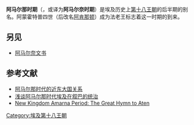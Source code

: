 {{no footnotes|time=2015-09-20T00:42:18+00:00}}
'''阿马尔那时期'''（{{lang-en|Amarna Period}}，或译为'''阿马尔奈时期'''）是埃及历史上[[埃及第十八王朝|第十八王朝]]的后半期的别名。阿蒙霍特普四世（后改名[[阿肯那顿|阿肯那顿]]）成为法老王标志着这一时期的到来。

==另见==
*[[阿马尔奈文书|阿马尔奈文书]]

==参考文献==
{{reflist}}
*[http://www.cqvip.com/qk/89035x/201010/35553104.html 阿马尔那时代的近东大国关系] {{Wayback|url=http://www.cqvip.com/qk/89035x/201010/35553104.html |date=20190916173902 }}
*[https://web.archive.org/web/20150923181626/http://www.baike.com/lunwen/lishilunwen/shijielishi/20150418/1924.html 浅谈阿马尔那时代埃及在叙巴的统治]
*[https://books.google.com.tw/books?id=OMKjc0G3zuwC&printsec=frontcover&dq=Amarna+Period&hl=zh-TW&sa=X&ved=0CCYQ6AEwAWoVChMIn7ePpvS-xwIVRNumCh1Pewnu#v=onepage&q=Amarna%20Period&f=false New Kingdom Amarna Period: The Great Hymn to Aten] {{Wayback|url=https://books.google.com.tw/books?id=OMKjc0G3zuwC&printsec=frontcover&dq=Amarna+Period&hl=zh-TW&sa=X&ved=0CCYQ6AEwAWoVChMIn7ePpvS-xwIVRNumCh1Pewnu#v=onepage&q=Amarna%20Period&f=false |date=20190918190958 }}

[[Category:埃及第十八王朝|Category:埃及第十八王朝]]